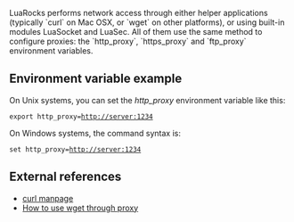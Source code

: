 LuaRocks performs network access through either helper applications (typically `curl` on Mac OSX, or `wget` on other platforms), or using built-in modules LuaSocket and LuaSec. All of them use the same method to configure proxies: the `http_proxy`, `https_proxy` and `ftp_proxy` environment variables.

== Environment variable example ==

On Unix systems, you can set the ''http_proxy'' environment variable like this:

 export http_proxy=http://server:1234

On Windows systems, the command syntax is:

 set http_proxy=http://server:1234

== External references ==

* [http://www.hmug.org/man/1/curl.php curl manpage]
* [http://blog.taragana.com/index.php/archive/how-to-use-wget-through-proxy/ How to use wget through proxy]
